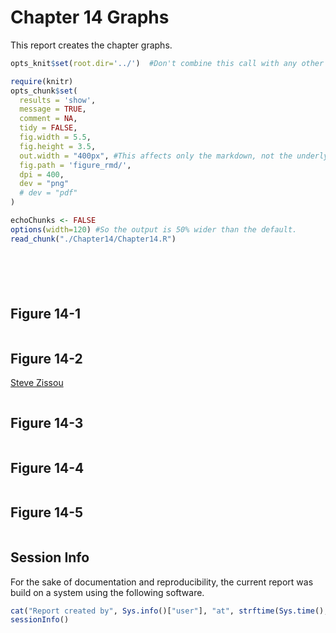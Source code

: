 Chapter 14 Graphs
=================================================
This report creates the chapter graphs.

<!--  Set the working directory to the repository's base directory; this assumes the report is nested inside of only one directory.-->
```r
opts_knit$set(root.dir='../')  #Don't combine this call with any other chunk -especially one that uses file paths.
```

<!-- Set the report-wide options, and point to the external code file. -->
```r
require(knitr)
opts_chunk$set(
  results = 'show', 
  message = TRUE,
  comment = NA, 
  tidy = FALSE,
  fig.width = 5.5, 
  fig.height = 3.5, 
  out.width = "400px", #This affects only the markdown, not the underlying png file.  The height will be scaled appropriately.
  fig.path = 'figure_rmd/',     
  dpi = 400,
  dev = "png"
  # dev = "pdf"
)

echoChunks <- FALSE
options(width=120) #So the output is 50% wider than the default.
read_chunk("./Chapter14/Chapter14.R") 

```
<!-- Load the packages.  Suppress the output when loading packages. --> 
```r
```

<!-- Load any Global functions and variables declared in the R file.  Suppress the output. --> 
```r
```

<!-- Declare any global functions specific to a Rmd output.  Suppress the output. --> 
```r
```

<!-- Load the datasets. -->
```r
```

<!-- Tweak the datasets. -->
```r
```

## Figure 14-1
```r
```

## Figure 14-2
[Steve Zissou](https://www.google.com/search?q=Steve+Zissou&espv=210&es_sm=93&tbm=isch&imgil=2g2Hl0Xn1uLPnM%253A%253Bhttps%253A%252F%252Fencrypted-tbn3.gstatic.com%252Fimages%253Fq%253Dtbn%253AANd9GcSs7l-wrHy3iVFP-U3qGDXiVc4UuWY2AIJo0WbGRJ9tnpUINC-I%253B1024%253B768%253BpIGucwvka7NrpM%253Bhttp%25253A%25252F%25252Ffuckyeahstevezissou.tumblr.com%25252Fpost%25252F11494722427%25252Fgood-moms-dress-their-children-as-steve-zissou&source=iu&usg=__NDOX2CzOV_P7y2LbbNYt2oaZ4aE%3D&sa=X&ei=Y6FEU7PfAo-S2AWn_YDICg&ved=0CLUBEP4dMA0#facrc=_&imgdii=_&imgrc=2g2Hl0Xn1uLPnM%253A%3BpIGucwvka7NrpM%3Bhttp%253A%252F%252Fwww.movies-wallpapers.net%252FMovies%252FThe%252520Life%252520Aquatic%252520With%252520Steve%252520Zissou%252FThe%252520Life%252520Aquatic%252520With%252520Steve%252520Zissou-10.jpg%3Bhttp%253A%252F%252Ffuckyeahstevezissou.tumblr.com%252Fpost%252F11494722427%252Fgood-moms-dress-their-children-as-steve-zissou%3B1024%3B768)
```r
```

## Figure 14-3
```r
```

## Figure 14-4
```r
```

## Figure 14-5
```r
```

## Session Info
For the sake of documentation and reproducibility, the current report was build on a system using the following software.

```r
cat("Report created by", Sys.info()["user"], "at", strftime(Sys.time(), "%Y-%m-%d, %H:%M %z"))
sessionInfo()
```

